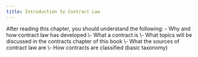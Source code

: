 ```yaml
---
title: Introduction to Contract Law
---
```

<div className="content-chunk" data-subsection-id = "">
<Info title="LEARNING OBJECTIVES">After reading this chapter, you should understand the following: - Why and how contract law has developed  
\- What a contract is  
\- What topics will be discussed in the contracts chapter of this book  
\- What the sources of contract law are  
\- How contracts are classified (basic taxonomy)</Info>
</div>
